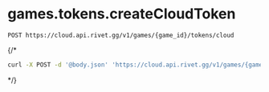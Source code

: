 # games.tokens.createCloudToken
```
POST https://cloud.api.rivet.gg/v1/games/{game_id}/tokens/cloud
```


{/*<RequestExample>
```bash curl
curl -X POST -d '@body.json' 'https://cloud.api.rivet.gg/v1/games/{game_id}/tokens/cloud'
```
</RequestExample>*/}
